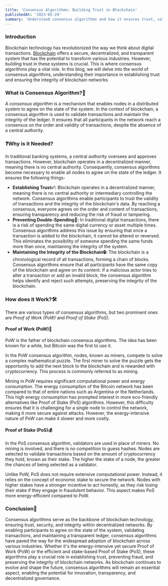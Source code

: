 ```yaml
---
title: 'Consensus Algorithms: Building Trust in Blockchain'
publishedAt: '2023-05-29'
summary: 'Understand consensus algorithms and how it ensures trust, validate transactions, and maintain ledger integrity'
---
```


### Introduction

Blockchain technology has revolutionized the way we think about digital transactions. [Blockchain](/blog/intro-web3) offers a secure, decentralized, and transparent system that has the potential to transform various industries. However, building trust in these systems is crucial. This is where consensus algorithms play a vital role. In this blog, we will delve into the world of consensus algorithms, understanding their importance in establishing trust and ensuring the integrity of blockchain networks.

### What is Consensus Algorithm?🤔

A *consensus algorithm* is a mechanism that enables nodes in a distributed system to agree on the state of the system. In the context of blockchain, a consensus algorithm is used to validate transactions and maintain the integrity of the ledger. It ensures that all participants in the network reach a consensus on the order and validity of transactions, despite the absence of a central authority.

### ❓Why is it Needed?

In traditional banking systems, a central authority oversees and approves transactions. However, blockchain operates in a decentralized manner, meaning there is no central authority. Consequently, consensus algorithms become necessary to enable all nodes to agree on the state of the ledger. It ensures the following things-

- **Establishing Trust✅:** Blockchain operates in a decentralized manner, meaning there is no central authority or intermediary controlling the network. Consensus algorithms enable participants to trust the validity of transactions and the integrity of the blockchain's data. By reaching a consensus, everyone agrees on the order and content of transactions, ensuring transparency and reducing the risk of fraud or tampering.
- **Preventing Double-Spending🚫:** In traditional digital transactions, there is a risk of spending the same digital currency or asset multiple times. Consensus algorithms address this issue by ensuring that once a transaction is added to the blockchain, it cannot be altered or reversed. This eliminates the possibility of someone spending the same funds more than once, maintaining the integrity of the system.
- **Maintaining the Integrity of the Blockchain🔒:** The blockchain is a chronological record of all transactions, forming a chain of blocks. Consensus algorithms ensure that all participants have the same copy of the blockchain and agree on its content. If a malicious actor tries to alter a transaction or add an invalid block, the consensus algorithm helps identify and reject such attempts, preserving the integrity of the blockchain.

### How does it Work?🛠️

There are various types of consensus algorithms, but two prominent ones are *Proof of Work (PoW)* and *Proof of Stake (PoS)*.

#### Proof of Work (PoW)🔨

PoW is the father of blockchain consensus algorithms. The idea has been known for a while, but Bitcoin was the first to use it.

In the PoW consensus algorithm, nodes, known as miners, compete to solve a complex mathematical puzzle. The first miner to solve the puzzle gets the opportunity to add the next block to the blockchain and is rewarded with cryptocurrency. This process is commonly referred to as mining.

Mining in PoW requires significant computational power and energy consumption. The energy consumption of the Bitcoin network has been compared to that of entire nations such as Argentina or the Netherlands. This high energy consumption has prompted interest in more eco-friendly alternatives like Proof of Stake (PoS) algorithms. However, this difficulty ensures that it is challenging for a single node to control the network, making it more secure against attacks. However, the energy-intensive nature of PoW can make it slower and more costly.

#### Proof of Stake (PoS)💰

In the PoS consensus algorithm, validators are used in place of miners. No mining is involved, and there is no competition to guess hashes. Nodes are selected to validate transactions based on the amount of cryptocurrency they hold, known as their stake. The higher the stake of a node, the greater the chances of being selected as a validator.

Unlike PoW, PoS does not require extensive computational power. Instead, it relies on the concept of economic stake to secure the network. Nodes with higher stakes have a stronger incentive to act honestly, as they risk losing their stake if they engage in fraudulent behavior. This aspect makes PoS more energy-efficient compared to PoW.

### Conclusion🎯 
Consensus algorithms serve as the backbone of blockchain technology, ensuring trust, security, and integrity within decentralized networks. By enabling participants to agree on the state of the system, validating transactions, and maintaining a transparent ledger, consensus algorithms have paved the way for the widespread adoption of blockchain across various industries. Whether it's the energy-intensive yet secure Proof of Work (PoW) or the efficient and stake-based Proof of Stake (PoS), these algorithms play a crucial role in establishing trust, preventing fraud, and preserving the integrity of blockchain networks. As blockchain continues to evolve and shape the future, consensus algorithms will remain an essential aspect, enabling the potential for innovation, transparency, and decentralized governance.

